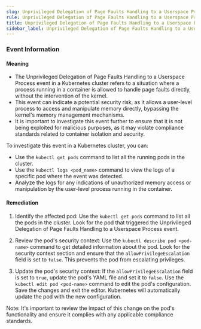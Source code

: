 ```yaml
--- 
slug: Unprivileged Delegation of Page Faults Handling to a Userspace Process
rule: Unprivileged Delegation of Page Faults Handling to a Userspace Process
title: Unprivileged Delegation of Page Faults Handling to a Userspace Process
sidebar_label: Unprivileged Delegation of Page Faults Handling to a Userspace Process
---
```

                   
### Event Information

#### Meaning

- The Unprivileged Delegation of Page Faults Handling to a Userspace Process event in a Kubernetes cluster refers to a situation where a process running in a container is allowed to handle page faults directly, without the intervention of the kernel.
- This event can indicate a potential security risk, as it allows a user-level process to access and manipulate memory directly, bypassing the kernel's memory management mechanisms.
- It is important to investigate this event further to ensure that it is not being exploited for malicious purposes, as it may violate compliance standards related to container isolation and security.

To investigate this event in a Kubernetes cluster, you can:
- Use the `kubectl get pods` command to list all the running pods in the cluster.
- Use the `kubectl logs <pod_name>` command to view the logs of a specific pod where the event was detected.
- Analyze the logs for any indications of unauthorized memory access or manipulation by the user-level process running in the container.

#### Remediation

1. Identify the affected pod: Use the `kubectl get pods` command to list all the pods in the cluster. Look for the pod that triggered the Unprivileged Delegation of Page Faults Handling to a Userspace Process event.

2. Review the pod's security context: Use the `kubectl describe pod <pod-name>` command to get detailed information about the pod. Look for the security context section and ensure that the `allowPrivilegeEscalation` field is set to `false`. This prevents the pod from escalating privileges.

3. Update the pod's security context: If the `allowPrivilegeEscalation` field is set to `true`, update the pod's YAML file and set it to `false`. Use the `kubectl edit pod <pod-name>` command to edit the pod's configuration. Save the changes and exit the editor. Kubernetes will automatically update the pod with the new configuration.

Note: It's important to review the impact of this change on the pod's functionality and ensure it complies with any applicable compliance standards.


 
